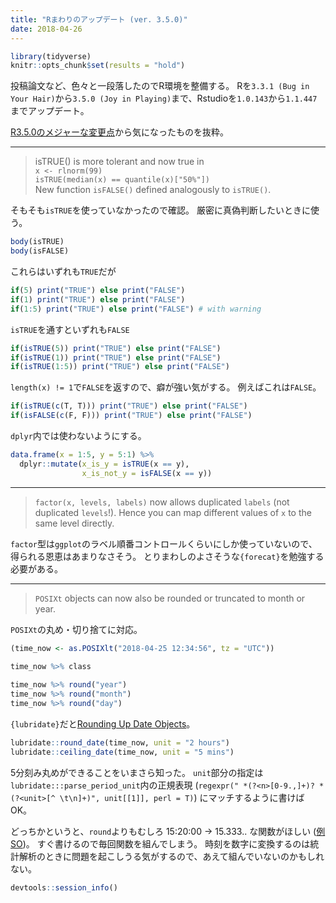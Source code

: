 ```yaml
---
title: "Rまわりのアップデート (ver. 3.5.0)"
date: 2018-04-26
---
```


```r
library(tidyverse)
knitr::opts_chunk$set(results = "hold")
```

投稿論文など、色々と一段落したのでR環境を整備する。
Rを`3.3.1 (Bug in Your Hair)`から`3.5.0 (Joy in Playing)`まで、Rstudioを`1.0.143`から`1.1.447`までアップデート。

[R3.5.0のメジャーな変更点](https://cran.r-project.org/bin/windows/base/NEWS.R-3.5.0patched.html)から気になったものを抜粋。

--- 

> isTRUE() is more tolerant and now true in  
>  `x <- rlnorm(99)`  
>  `isTRUE(median(x) == quantile(x)["50%"])`  
> New function `isFALSE()` defined analogously to `isTRUE()`.

そもそも`isTRUE`を使っていなかったので確認。
厳密に真偽判断したいときに使う。

```r
body(isTRUE)
body(isFALSE)
```

これらはいずれも`TRUE`だが
```r
if(5) print("TRUE") else print("FALSE")
if(1) print("TRUE") else print("FALSE")
if(1:5) print("TRUE") else print("FALSE") # with warning
```

`isTRUE`を通すといずれも`FALSE`
```r
if(isTRUE(5)) print("TRUE") else print("FALSE")
if(isTRUE(1)) print("TRUE") else print("FALSE")
if(isTRUE(1:5)) print("TRUE") else print("FALSE")
```

`length(x) != 1`で`FALSE`を返すので、癖が強い気がする。
例えばこれは`FALSE`。

```r
if(isTRUE(c(T, T))) print("TRUE") else print("FALSE")
if(isFALSE(c(F, F))) print("TRUE") else print("FALSE")
```

`dplyr`内では使わないようにする。

```r
data.frame(x = 1:5, y = 5:1) %>%
  dplyr::mutate(x_is_y = isTRUE(x == y),
                x_is_not_y = isFALSE(x == y))
```

---

> `factor(x, levels, labels)` now allows duplicated `labels` (not duplicated `levels`!). Hence you can map different values of `x` to the same level directly.

`factor`型は`ggplot`のラベル順番コントロールくらいにしか使っていないので、得られる恩恵はあまりなさそう。
とりまわしのよさそうな`{forecat}`を勉強する必要がある。

---

> `POSIXt` objects can now also be rounded or truncated to month or year.

`POSIXt`の丸め・切り捨てに対応。

```r
(time_now <- as.POSIXlt("2018-04-25 12:34:56", tz = "UTC"))

time_now %>% class
  
time_now %>% round("year")
time_now %>% round("month")
time_now %>% round("day")
```

`{lubridate}`だと[Rounding Up Date Objects](https://lubridate.tidyverse.org/reference/round_date.html#rounding-up-date-objects)。

```r
lubridate::round_date(time_now, unit = "2 hours")
lubridate::ceiling_date(time_now, unit = "5 mins")
```

5分刻み丸めができることをいまさら知った。
`unit`部分の指定は`lubridate:::parse_period_unit`内の正規表現 (`regexpr(" *(?<n>[0-9.,]+)? *(?<unit>[^ \t\n]+)", unit[[1]], perl = T)`) にマッチするように書けばOK。

どっちかというと、`round`よりもむしろ 15:20:00 -> 15.333.. な関数がほしい
([例SO](https://stackoverflow.com/questions/21781311/how-to-convert-time-to-decimal))。
すぐ書けるので毎回関数を組んでしまう。
時刻を数字に変換するのは統計解析のときに問題を起こしうる気がするので、あえて組んでいないのかもしれない。

```r
devtools::session_info()
```